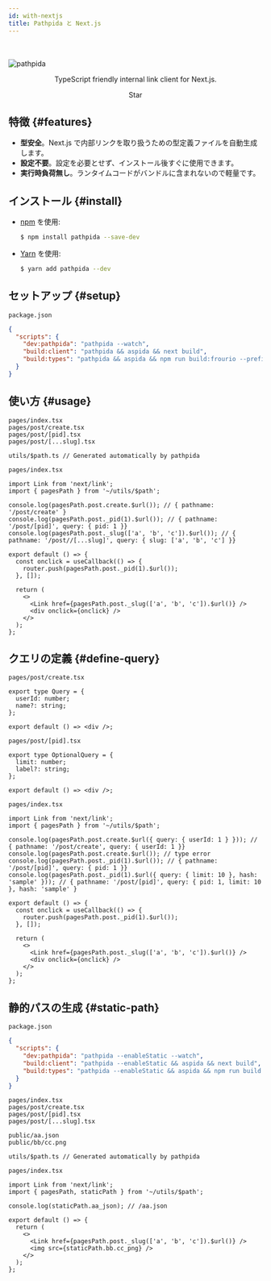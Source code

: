 ```yaml
---
id: with-nextjs
title: Pathpida と Next.js
---
```


<br />
<br />
<img src="https://aspida.github.io/pathpida/logos/png/logo.png" alt="pathpida" title="pathpida" />
<p align="center">TypeScript friendly internal link client for Next.js.</p>


<div align="center">
  <GitHubButton
    href="https://github.com/aspida/pathpida"
    data-icon="octicon-star"
    data-size="large"
    data-show-count={true}
    aria-label="Star aspida/pathpida on GitHub"
  >
    Star
  </GitHubButton>
</div>

## 特徴 {#features}

- **型安全**。Next.js で内部リンクを取り扱うための型定義ファイルを自動生成します。
- **設定不要**。設定を必要とせず、インストール後すぐに使用できます。
- **実行時負荷無し**。ランタイムコードがバンドルに含まれないので軽量です。

## インストール {#install}

- [npm](https://www.npmjs.com/) を使用:

  ```sh
  $ npm install pathpida --save-dev
  ```

- [Yarn](https://yarnpkg.com/) を使用:

  ```sh
  $ yarn add pathpida --dev
  ```

## セットアップ {#setup}

`package.json`

```json
{
  "scripts": {
    "dev:pathpida": "pathpida --watch",
    "build:client": "pathpida && aspida && next build",
    "build:types": "pathpida && aspida && npm run build:frourio --prefix server"
  }
}
```

## 使い方 {#usage}

```
pages/index.tsx
pages/post/create.tsx
pages/post/[pid].tsx
pages/post/[...slug].tsx

utils/$path.ts // Generated automatically by pathpida
```

`pages/index.tsx`

```tsx
import Link from 'next/link';
import { pagesPath } from '~/utils/$path';

console.log(pagesPath.post.create.$url()); // { pathname: '/post/create' }
console.log(pagesPath.post._pid(1).$url()); // { pathname: '/post/[pid]', query: { pid: 1 }}
console.log(pagesPath.post._slug(['a', 'b', 'c']).$url()); // { pathname: '/post//[...slug]', query: { slug: ['a', 'b', 'c'] }}

export default () => {
  const onclick = useCallback(() => {
    router.push(pagesPath.post._pid(1).$url());
  }, []);

  return (
    <>
      <Link href={pagesPath.post._slug(['a', 'b', 'c']).$url()} />
      <div onclick={onclick} />
    </>
  );
};
```

## クエリの定義 {#define-query}

`pages/post/create.tsx`

```tsx
export type Query = {
  userId: number;
  name?: string;
};

export default () => <div />;
```

`pages/post/[pid].tsx`

```tsx
export type OptionalQuery = {
  limit: number;
  label?: string;
};

export default () => <div />;
```

`pages/index.tsx`

```tsx
import Link from 'next/link';
import { pagesPath } from '~/utils/$path';

console.log(pagesPath.post.create.$url({ query: { userId: 1 } })); // { pathname: '/post/create', query: { userId: 1 }}
console.log(pagesPath.post.create.$url()); // type error
console.log(pagesPath.post._pid(1).$url()); // { pathname: '/post/[pid]', query: { pid: 1 }}
console.log(pagesPath.post._pid(1).$url({ query: { limit: 10 }, hash: 'sample' })); // { pathname: '/post/[pid]', query: { pid: 1, limit: 10 }, hash: 'sample' }

export default () => {
  const onclick = useCallback(() => {
    router.push(pagesPath.post._pid(1).$url());
  }, []);

  return (
    <>
      <Link href={pagesPath.post._slug(['a', 'b', 'c']).$url()} />
      <div onclick={onclick} />
    </>
  );
};
```

## 静的パスの生成 {#static-path}

`package.json`

```json
{
  "scripts": {
    "dev:pathpida": "pathpida --enableStatic --watch",
    "build:client": "pathpida --enableStatic && aspida && next build",
    "build:types": "pathpida --enableStatic && aspida && npm run build:frourio --prefix server"
  }
}
```

```
pages/index.tsx
pages/post/create.tsx
pages/post/[pid].tsx
pages/post/[...slug].tsx

public/aa.json
public/bb/cc.png

utils/$path.ts // Generated automatically by pathpida
```

`pages/index.tsx`

```tsx
import Link from 'next/link';
import { pagesPath, staticPath } from '~/utils/$path';

console.log(staticPath.aa_json); // /aa.json

export default () => {
  return (
    <>
      <Link href={pagesPath.post._slug(['a', 'b', 'c']).$url()} />
      <img src={staticPath.bb.cc_png} />
    </>
  );
};
```
